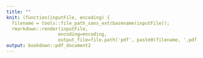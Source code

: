```yaml
---
title: ""
knit: (function(inputFile, encoding) {
  filename = tools::file_path_sans_ext(basename(inputFile));
  rmarkdown::render(inputFile,
                   encoding=encoding,
                   output_file=file.path('pdf', paste0(filename, '.pdf')))})
output: bookdown::pdf_document2
---
```

